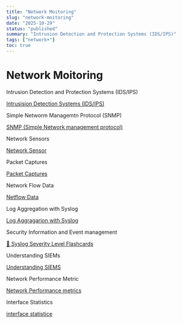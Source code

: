 ```yaml
---
title: "Network Moitoring"
slug: "network-moitoring"
date: "2025-10-29"
status: "published"
summary: "Intrusion Detection and Protection Systems (IDS/IPS)"
tags: ["network+"]
toc: true
---
```


# Network Moitoring

Intrusion Detection and Protection Systems (IDS/IPS) 

[Intrusision Detection Systems (IDS/IPS)](Network%20Moitoring/Intrusision%20Detection%20Systems%20(IDS%20IPS)%202666f82ab005806396b2eb0d4373b39f.md)

Simple Networm Managemtn Protocol (SNMP) 

[SNMP (Simple Network management protocol) ](Network%20Moitoring/SNMP%20(Simple%20Network%20management%20protocol)%202666f82ab0058010a675cea7b05a118f.md)

Network Sensors 

[Network Sensor](Network%20Moitoring/Network%20Sensor%202666f82ab0058009b159c81033ad160e.md)

Packet Captures 

[Packet Captures](Network%20Moitoring/Packet%20Captures%202666f82ab00580cc9548ca834583303a.md)

Network Flow Data 

[Netflow Data ](Network%20Moitoring/Netflow%20Data%202666f82ab00580e1bb28dc8aaa3eda6e.md)

Log Aggregation with Syslog 

[Log Aggragarion with Syslog](Network%20Moitoring/Log%20Aggragarion%20with%20Syslog%202666f82ab00580dfba70eb9b79a547d3.md)

Security Information and Event management 

[📝 Syslog Severity Level Flashcards](Network%20Moitoring/%F0%9F%93%9D%20Syslog%20Severity%20Level%20Flashcards%202666f82ab0058077bf54c350f50cc4a7.md)

Understanding SIEMs 

[Understanding SIEMS](Network%20Moitoring/Understanding%20SIEMS%202666f82ab00580fa928bf71f27a21867.md)

Network Performance Metric 

[Network Performance metrics ](Network%20Moitoring/Network%20Performance%20metrics%202666f82ab00580c3b1aac4a29679989d.md)

Interface Statistics 

[interface statistice ](Network%20Moitoring/interface%20statistice%202666f82ab005805a8f24dbcfbe4900c5.md)